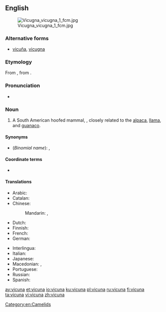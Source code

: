 {{also|vicuña}}
==English==
{{wikipedia}}
[[File:Vicugna vicugna 1 fcm.jpg|thumb]]

===Alternative forms===
* [[vicuña]], [[vicugna]]

===Etymology===
From {{etyl|es|en}} {{term|vicuña|lang=es}}, from {{etyl|qu|en}} {{term|wik'uña|lang=qu}}.

===Pronunciation===
* {{IPA|/vɪˈkuːnjə/|lang=en}}

===Noun===
{{en-noun}}

# A South American hoofed mammal, {{taxlink|Vicugna vicugna|species|noshow=1}}, closely related to the [[alpaca]], [[llama]], and [[guanaco]].

====Synonyms====
* (''Binomial name''): {{taxlink|Lama vicugna|species|noshow=1}}, {{taxlink|Vicugna vicugna|species|noshow=1}}

====Coordinate terms====
* {{list:camelids/en}}

====Translations====
{{trans-top|vicuna}}
* Arabic: {{t-needed|ar}}
* Catalan: {{t|ca|vicunya|m}}
* Chinese:
*: Mandarin: {{t|cmn|小羊駝|sc=Hani}}, {{t|cmn|小羊驼|tr=xiǎoyángtuó|sc=Hani}}
* Dutch: {{t+|nl|vicuña|m}}
* Finnish: {{t+|fi|vikunja}}
* French: {{t+|fr|vigogne|m}}
* German: {{t|de|Vikunja|n}}
{{trans-mid}}
* Interlingua: {{t|ia|vicunia}}
* Italian: {{t|it|vigogna|f}}
* Japanese: {{t|ja|ビクーニャ|tr=bikūnya|sc=Jpan}}
* Macedonian: {{t|mk|викуња|f|tr=víkunja|sc=Cyrl}}, {{t|mk|викоња|f|tr=víkonja|sc=Cyrl}}
* Portuguese: {{t|pt|vicunha|f}}
* Russian: {{t+|ru|вику́нья|f}}
* Spanish: {{t+|es|vicuña|f}}
{{trans-bottom}}

[[Category:en:Camelids]]

[[ay:vicuna]]
[[et:vicuna]]
[[io:vicuna]]
[[ku:vicuna]]
[[pl:vicuna]]
[[ru:vicuna]]
[[fi:vicuna]]
[[ta:vicuna]]
[[vi:vicuna]]
[[zh:vicuna]]